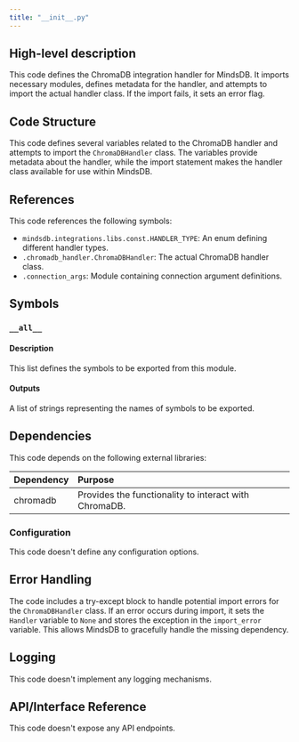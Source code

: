 ```yaml
---
title: "__init__.py"
---
```


## High-level description
This code defines the ChromaDB integration handler for MindsDB. It imports necessary modules, defines metadata for the handler, and attempts to import the actual handler class. If the import fails, it sets an error flag.

## Code Structure
This code defines several variables related to the ChromaDB handler and attempts to import the `ChromaDBHandler` class. The variables provide metadata about the handler, while the import statement makes the handler class available for use within MindsDB.

## References
This code references the following symbols:

* `mindsdb.integrations.libs.const.HANDLER_TYPE`: An enum defining different handler types.
* `.chromadb_handler.ChromaDBHandler`: The actual ChromaDB handler class.
* `.connection_args`: Module containing connection argument definitions.

## Symbols
### `__all__`
#### Description
This list defines the symbols to be exported from this module.

#### Outputs
A list of strings representing the names of symbols to be exported.

## Dependencies
This code depends on the following external libraries:

| Dependency | Purpose |
|:-----------|:--------|
| chromadb | Provides the functionality to interact with ChromaDB. |

### Configuration
This code doesn't define any configuration options.

## Error Handling
The code includes a try-except block to handle potential import errors for the `ChromaDBHandler` class. If an error occurs during import, it sets the `Handler` variable to `None` and stores the exception in the `import_error` variable. This allows MindsDB to gracefully handle the missing dependency.

## Logging
This code doesn't implement any logging mechanisms.

## API/Interface Reference
This code doesn't expose any API endpoints.
